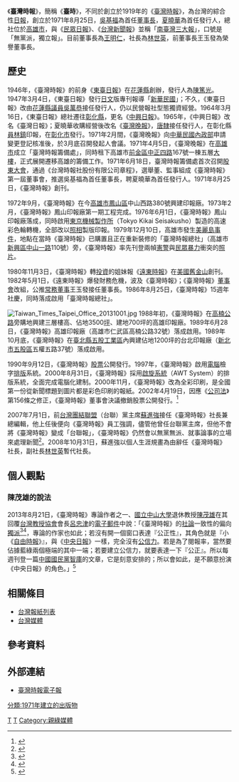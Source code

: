 {{Infobox Newspaper
| name                = 臺灣時報<br />{{lang|en|Taiwan Times}}
| image               = [[File:Taiwan_Times_former_HQ_20131119.jpg|200px]]
| caption             = 《臺灣時報》舊總社位於[[高雄市|高雄市]][[新興區_(高雄市)|新興區]]中山一路110號
| type                = [[日報|日報]]
| format              = 
| owners              = 
| publisher           = 
| editor              = 
| chiefeditor         = 
| assoceditor         = 
| staff               = 
| foundation          = 1971年8月25日
| ceased publication  = 
| language            = [[正體中文|正體中文]]
| price               = 
| headquarters        = {{TWN}}[[高雄市|高雄市]][[仁武區|仁武區]][[高楠公路|高楠公路]]32號
| circulation         = 
| ISSN                = 
| website             = http://www.taiwantimes.com.tw/
}}

{{Infobox Company 
| company_name = 臺灣時報社股份有限公司
| company_name_en = 
| company_logo = 
| company_type = 未上市、未公開發行
| market_information = 
| foundation = 
| location = {{TWN}}[[高雄市|高雄市]][[仁武區|仁武區]][[高楠公路|高楠公路]]32號
| key_people = 榮譽董事長：王玉發<br>董事長：王明仁<br>社長：林世英
| industry = 媒體業、通信業
| capital  = [[新臺幣|新台幣]]332,638,550元（2011年11月）
| products = 《臺灣時報》
| company_slogan = 無黨派，獨立報<br>臺灣人看臺灣時報
| revenue  = 
| operating_income = 
| net_income = 
| num_employees = 
| parent = 
| subsid = 
| homepage = http://www.twtimes.com.tw
| footnotes = 
}}

《'''臺灣時報'''》，簡稱《'''臺時'''》，不同於創立於1919年的《[[臺灣時報_(日治時期)|臺灣時報]]》，為台灣的綜合性[[日報|日報]]，創立於1971年8月25日，[[吳基福|吳基福]]為首任[[董事長|董事長]]，[[夏曉華|夏曉華]]為首任發行人，總社位於[[高雄市|高雄市]]，與《[[民眾日報|民眾日報]]》、《[[台灣新聞報|台灣新聞報]]》並稱「[[南臺灣三大報|南臺灣三大報]]」，口號是「無黨派，獨立報」。目前董事長為[[王明仁|王明仁]]，社長為[[林世英|林世英]]，前董事長王玉發為榮譽董事長。

==歷史==
1946年，《臺灣時報》的前身《[[東臺日報|東臺日報]]》在[[花蓮縣|花蓮縣]]創辦，發行人為[[陳篤光|陳篤光]]。1947年3月4日，《東臺日報》發行[[日文|日文]]版專刊報導「[[新華民國|新華民國]]」；不久，《東臺日報》改由[[花蓮縣議員|花蓮縣議員]][[吳萬恭|吳萬恭]]接任發行人，仍以民營報社型態獨資經營。1964年3月16日，《東臺日報》總社遷往[[彰化縣|彰化縣]]，更名《[[中興日報|中興日報]]》。1965年，《中興日報》改名《臺灣日報》；夏曉華收購經營後改名《[[臺灣晚報|臺灣晚報]]》，[[唐隸|唐隸]]接任發行人，在彰化縣[[員林鎮|員林鎮]]印報，在[[彰化市|彰化市]]發行。1971年2月間，《臺灣晚報》向[[中華民國內政部|中華民國內政部]]申請變更登記核准後，於3月底召開發起人會議。1971年4月5日，《臺灣晚報》在[[高雄市|高雄市]]成立「臺灣時報籌備處」，同時租下高雄市[[前金區|前金區]][[中正四路|中正四路]]167號一棟五層[[大樓|大樓]]，正式展開遷移高雄的籌備工作。1971年6月18日，臺灣時報籌備處首次召開[[股東大會|股東大會]]，通過《台灣時報社股份有限公司章程》，選舉董、監事組成《臺灣時報》第一屆董事會，推選吳基福為首任董事長，聘夏曉華為首任發行人。1971年8月25日，《臺灣時報》創刊。

1972年9月，《臺灣時報》在今[[高雄市|高雄市]][[鳳山區|鳳山區]]中山西路380號興建印報廠。1973年2月，《臺灣時報》鳳山印報廠第一期工程完成。1976年6月1日，《臺灣時報》鳳山印報廠落成，同時啟用[[東京機械製作所|東京機械製作所]]（Tokyo Kikai Seisakusho）製造的高速彩色輪轉機，全部改以[[照相|照相]]製版印報。1979年12月10日，高雄市發生[[美麗島事件|美麗島事件]]，地點在當時《臺灣時報》已購置且正在重新裝修的「臺灣時報總社」（高雄市[[新興區_(高雄市)|新興區]][[中山一路|中山一路]]110號）旁，《臺灣時報》率先刊登兩幀[[憲兵|憲]][[警察|警]]與[[民眾|民眾]][[暴力|暴力]]衝突的[[照片|照片]]。

1980年11月3日，《臺灣時報》轉[[投資|投資]]的姐妹報《[[遠東時報|遠東時報]]》在[[美國|美國]][[舊金山|舊金山]]創刊。1982年5月1日，《遠東時報》爆發財務危機，波及《臺灣時報》；《臺灣時報》[[董事會|董事會]]改組，公推[[常務董事|常務董事]]王玉發接任董事長。1986年8月25日，《臺灣時報》15週年社慶，同時落成啟用「臺灣時報總社」。

[[File:Taiwan_Times_Taipei_Office_20131001.jpg|thumb]]
1988年初，《臺灣時報》在[[高楠公路|高楠公路]]旁購地興建三層樓高、佔地3500[[坪|坪]]、建地700坪的高雄印報廠。1989年6月28日，《臺灣時報》高雄印報廠（高雄市仁武區高楠公路32號）落成啟用。1989年10月底，《臺灣時報》在[[新北市|臺北縣]][[五股工業區|五股工業區]]內興建佔地1200坪的台北印報廠（[[新北市|新北市]][[五股區|五股區]]五權五路37號）落成啟用。

1990年9月12日，《臺灣時報》[[股票|股票]]公開發行。1997年，《臺灣時報》啟用[[電腦|電腦]]檢字[[排版|排版]]系統。2000年8月31日，《臺灣時報》採用[[啟旋系統|啟旋系統]]（AWT System）的排版系統，全面完成電腦化建制。2000年11月，《臺灣時報》改為全彩印刷，是全國第一份從新聞標題到圖片都是彩色印刷的報紙。2002年4月19日，因應《[[公司法_(中華民國)|公司法]]》第156條之修正，《臺灣時報》董事會決議撤銷股票公開發行。<ref>{{cite web|url=http://www.dearsir.com.tw/company/%A5x%C6W%AE%C9%B3%F8.html|title=源大未上市股票資訊 - 台灣時報|publisher=源大未上市股票資訊網|accessdate=2009-04-16}}{{dead link|date=2018年4月 |bot=InternetArchiveBot |fix-attempted=yes }}</ref>

2007年7月1日，前[[台灣團結聯盟|台灣團結聯盟]]（台聯）黨主席[[蘇進強|蘇進強]]接任《臺灣時報》社長兼總編輯，他上任後便向《臺灣時報》員工強調，儘管他曾任台聯黨主席，但他不會將《臺灣時報》變成「台聯報」，《臺灣時報》仍然會以無黨無派、就事論事的立場來處理新聞<ref>{{cite news|author=李心怡|publisher=《[[新台灣新聞周刊|新台灣新聞周刊]]》第596期|url=http://www.newtaiwan.com.tw/bulletinview.jsp?bulletinid=71776|title=蘇進強掌台時 再造南方價值|date=2007-08-23}}{{Dead link|date=2018年6月 |bot=InternetArchiveBot |fix-attempted=no }}</ref>。2008年10月31日，蘇進強以個人生涯規畫為由辭任《臺灣時報》社長，副社長[[林世英|林世英]]暫代社長。

==個人觀點==
{{Expand section}}
===陳茂雄的說法===
2013年8月21日，《臺灣時報》專論作者之一、[[國立中山大學|國立中山大學]]退休教授[[陳茂雄|陳茂雄]]在其回覆[[台灣教授協會|台灣教授協會]]會長[[呂忠津|呂忠津]]的[[電子郵件|電子郵件]]中說：「《臺灣時報》的[[社論|社論]]一致性的偏向[[獨派|獨派]]<ref>{{cite web|url=http://www.twtimes.com.tw/html/modules/tinyd0/index.php?id=1|title=台灣時報 - 創立沿革|publisher=台灣時報|accessdate=2009-03-13|deadurl=yes|archiveurl=https://web.archive.org/web/20090312004009/http://www.twtimes.com.tw/html/modules/tinyd0/index.php?id=1|archivedate=2009-03-12}}</ref><ref>{{cite web|url=http://www.twtimes.com.tw/index.php?page=news&nid=462461|author=無事不論|title=如此惡鄰|publisher=台灣時報|date=2015-01-15|accessdate=2015-01-23|quote=中國片面在海峽中線附近劃設新M503航路，引發台灣嚴重關切……面對這種無賴行徑，台灣軍方倒是給了答案……軍方的反應，符合國與國之間的正常反應；中國的官方聲明也強調，這條新航線是運行精度、安全性及可靠性符合國際規範，而且是經國際民航組織核准。雙方的陳述倒是印證了一個事實：中國與台灣確實是國與國之間的關係，只是面對這樣的一個鄰國，台灣有點運氣欠佳。|archive-url=https://web.archive.org/web/20150123163451/http://www.twtimes.com.tw/index.php?page=news&nid=462461|archive-date=2015-01-23|dead-url=yes}}</ref>，專論的作家也如此；若沒有開一個窗口表達『公正性』，其角色就是『小《[[自由時報|自由時報]]》』，與《[[中央日報|中央日報]]》一樣，完全沒有[[公信力|公信力]]。若是為了閱報率，當然要佔據藍綠兩個極端的其中一端；若要建立公信力，就要表達一下『公正』。所以每週刊登一篇[[中國國民黨|中國國民黨]][[智庫|智庫]]的文章，它是刻意安排的；所以會如此，是不願意扮演《中央日報》的角色。」<ref>{{cite news|author=陳茂雄|publisher=台灣安全促進會新聞台|url=http://mypaper.pchome.com.tw/mhchen0201/post/1325157972|title=回台教會呂會長的信件|date=2013-08-21|accessdate=2015-07-04}}</ref>

==相關條目==
*[[台灣報紙列表|台灣報紙列表]]
*[[台灣媒體|台灣媒體]]

==參考資料==
{{Reflist}}

==外部連結==
*[http://www.taiwantimes.com.tw/ 臺灣時報電子報]

{{Taiwan Newspaper}}
{{Kaohsiung theme}}

{{portal bar|高雄|文學|教育|媒體}}
[[Category:臺灣中文報紙|T]]
[[Category:總部位於高雄市的工商業機構|T]]
[[分類:1971年建立的出版物|分類:1971年建立的出版物]]

[[Category:親綠媒體|Category:親綠媒體]]